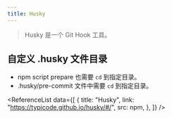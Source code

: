 ```yaml
---
title: Husky
---
```



> Husky 是一个 Git Hook 工具。

## 自定义 .husky 文件目录

- npm script prepare 也需要 `cd` 到指定目录。
- .husky/pre-commit 文件中需要 `cd` 到指定目录。

<ReferenceList
  data={[
    {
      title: "Husky",
      link: "https://typicode.github.io/husky/#/",
      src: npm,
    },
  ]}
/>
